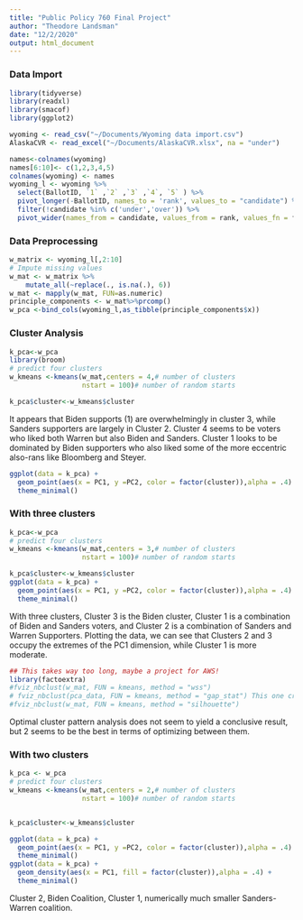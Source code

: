 ```yaml
---
title: "Public Policy 760 Final Project"
author: "Theodore Landsman"
date: "12/2/2020"
output: html_document
---
```



### Data Import

```r
library(tidyverse)
library(readxl)
library(smacof)
library(ggplot2)

wyoming <- read_csv("~/Documents/Wyoming data import.csv")
AlaskaCVR <- read_excel("~/Documents/AlaskaCVR.xlsx", na = "under")

names<-colnames(wyoming)
names[6:10]<- c(1,2,3,4,5)
colnames(wyoming) <- names
wyoming_l <- wyoming %>%
  select(BallotID, `1` ,`2` ,`3` ,`4`, `5` ) %>%
  pivot_longer(-BallotID, names_to = 'rank', values_to = "candidate") %>%
  filter(!candidate %in% c('under','over')) %>%
  pivot_wider(names_from = candidate, values_from = rank, values_fn = first)

```

### Data Preprocessing
```r
w_matrix <- wyoming_l[,2:10]
# Impute missing values
w_mat <- w_matrix %>%
    mutate_all(~replace(., is.na(.), 6))
w_mat <- mapply(w_mat, FUN=as.numeric)
principle_components <- w_mat%>%prcomp()
w_pca <-bind_cols(wyoming_l,as_tibble(principle_components$x))
```

### Cluster Analysis
```r
k_pca<-w_pca
library(broom)
# predict four clusters
w_kmeans <-kmeans(w_mat,centers = 4,# number of clusters
                  nstart = 100)# number of random starts

k_pca$cluster<-w_kmeans$cluster
```

It appears that Biden supports (1) are overwhelmingly in cluster 3, while Sanders supporters are largely in Cluster 2. Cluster 4 seems to be voters who liked both Warren but also Biden and Sanders. Cluster 1 looks to be dominated by Biden supporters who also liked some of the more eccentric also-rans like Bloomberg and Steyer. 

```r
ggplot(data = k_pca) +
  geom_point(aes(x = PC1, y =PC2, color = factor(cluster)),alpha = .4) + 
  theme_minimal()
```

### With three clusters
```r
k_pca<-w_pca
# predict four clusters
w_kmeans <-kmeans(w_mat,centers = 3,# number of clusters
                  nstart = 100)# number of random starts

k_pca$cluster<-w_kmeans$cluster
ggplot(data = k_pca) +
  geom_point(aes(x = PC1, y =PC2, color = factor(cluster)),alpha = .4) + 
  theme_minimal()
```

With three clusters, Cluster 3 is the Biden cluster, Cluster 1 is a combination of Biden and Sanders voters, and Cluster 2 is a combination of Sanders and Warren Supporters. Plotting the data, we can see that Clusters 2 and 3 occupy the extremes of the PC1 dimension, while Cluster 1 is more moderate. 

```r
## This takes way too long, maybe a project for AWS!
library(factoextra)
#fviz_nbclust(w_mat, FUN = kmeans, method = "wss")
# fviz_nbclust(pca_data, FUN = kmeans, method = "gap_stat") This one crashes because it runs out of memory
#fviz_nbclust(w_mat, FUN = kmeans, method = "silhouette")
```

Optimal cluster pattern analysis does not seem to yield a conclusive result, but 2 seems to be the best in terms of optimizing between them. 

### With two clusters
```r
k_pca <- w_pca
# predict four clusters
w_kmeans <-kmeans(w_mat,centers = 2,# number of clusters
                  nstart = 100)# number of random starts


k_pca$cluster<-w_kmeans$cluster

ggplot(data = k_pca) +
  geom_point(aes(x = PC1, y =PC2, color = factor(cluster)),alpha = .4) + 
  theme_minimal()
ggplot(data = k_pca) +
  geom_density(aes(x = PC1, fill = factor(cluster)),alpha = .4) + 
  theme_minimal()

```

Cluster 2, Biden Coalition, Cluster 1, numerically much smaller Sanders-Warren coalition. 